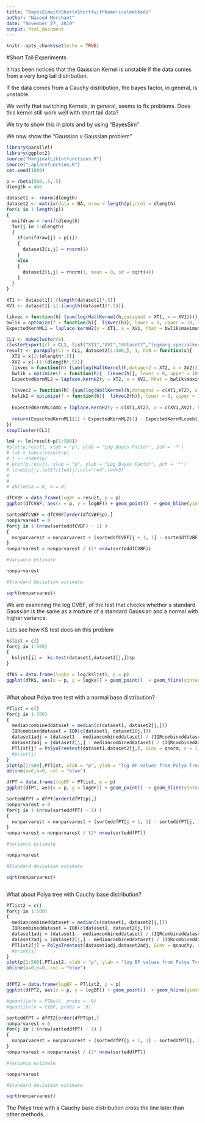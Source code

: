 ```yaml
---
title: "BayesSimwithShortvShorttwithNumericalmethods"
author: "Naveed Merchant"
date: "November 27, 2019"
output: html_document
---
```


```r
knitr::opts_chunk$set(echo = TRUE)
```

#Short Tail Experiments

It has been noticed that the Gaussian Kernel is unstable if the data comes from a very long tail distribution.

If the data comes from a Cauchy distribution, the bayes factor, in general, is unstable.

We verify that switching Kernels, in general, seems to fix problems. Does this kernel still work well with short tail data?

We try to show this in plots and by using "BayesSim"

We now show the "Gaussian v Gaussian problem"

```r
library(parallel)
library(ggplot2)
source("MarginalLikIntfunctions.R")
source("Laplacefunction.R")
set.seed(1000)

p = rbeta(500,.5,.5)
dlength = 400

dataset1 <- rnorm(dlength)
dataset2 <- matrix(data = NA, nrow = length(p),ncol = dlength)
for(i in 1:length(p))
{
  unifdraw = runif(dlength)
  for(j in 1:dlength)
  {
    if(unifdraw[j] > p[i])
    {
      dataset2[i,j] = rnorm(1)
    }
    else
    {
      dataset2[i,j] = rnorm(1, mean = 0, sd = sqrt(4))
    }
  }
}

XT1 <- dataset1[1:(length(dataset1)*.5)]
XV1 <- dataset1[-(1:(length(dataset1)*.5))]

likvec = function(h) {sum(log(HallKernel(h,datagen2 = XT1, x = XV1)))}
bwlik = optimize(f = function(h){  likvec(h)}, lower = 0, upper = 10, maximum = TRUE)
ExpectedKernML1 = laplace.kernH2(y = XT1, x = XV1, hhat = bwlik$maximum)

CL1 <- makeCluster(8)
clusterExport(cl = CL1, list("XT1","XV1","dataset2","logmarg.specialkernMCimport", "ExpectedKernML1", "dlength", "logSumExp", "HallKernel", "laplace.kernH2", "logintegrand.Hall", "loglike.KHall", "KHall", "hessian"), envir = environment())
result <- parApply(cl = CL1, dataset2[1:500,], 1, FUN = function(x){
  XT2 = x[1:(dlength*.5)]
  XV2 = x[-(1:(dlength*.5))] 
  likvec = function(h) {sum(log(HallKernel(h,datagen2 = XT2, x = XV2)))}
  bwlik = optimize(f = function(h){  likvec(h)}, lower = 0, upper = 10, maximum = TRUE)
  ExpectedKernML2 = laplace.kernH2(y = XT2, x = XV2, hhat = bwlik$maximum)
  
  likvec2 = function(h) {sum(log(HallKernel(h,datagen2 = c(XT1,XT2), x = c(XV1,XV2))))}
  bwlik2 = optimize(f = function(h){  likvec2(h)}, lower = 0, upper = 10, maximum = TRUE)
  
  ExpectedKernMLcomb = laplace.kernH2(y = c(XT1,XT2), x = c(XV1,XV2), hhat = bwlik2$maximum)
  
  return(ExpectedKernML1[1] + ExpectedKernML2[1] - ExpectedKernMLcomb[1])
})
stopCluster(CL1)

lm4 <- lm(result~p[1:500])
#plot(p,result, xlab = "p", ylab = "Log Bayes Factor", pch = '*')
# lw1 = loess(result~p)
# j <- order(p)
# plot(p,result, xlab = "p", ylab = "Log Bayes Factor", pch = '*')
# lines(p[j],lw1$fitted[j],col="red",lwd=3)
# 
# 
# abline(a = 0, b = 0)

dfCVBF = data.frame(logBF = result, p = p)
ggplot(dfCVBF, aes(x = p, y = logBF)) + geom_point()  + geom_hline(yintercept = 0, color = "blue") + geom_smooth(colour = "red")

sorteddfCVBF = dfCVBF[order(dfCVBF$p),]
nonparvarest = 0
for(j in 1:(nrow(sorteddfCVBF) - 1) )
{
  nonparvarest = nonparvarest + (sorteddfCVBF[j + 1, 1] - sorteddfCVBF[j, 1])^2
}
nonparvarest = nonparvarest / (2* nrow(sorteddfCVBF))

#Variance estimate

nonparvarest

#Standard deviation estimate

sqrt(nonparvarest)


```

We are examining the log CVBF, of the test that checks whether a standard Gaussian is the same as a mixture of a standard Gaussian and a normal with higher variance.

Lets see how KS test does on this problem
```r
kslist = c()
for(j in 1:500)
{
  kslist[j] =  ks.test(dataset1,dataset2[j,])$p
}

dfKS = data.frame(logks = log(kslist), p = p)
ggplot(dfKS, aes(x = p, y = logks)) + geom_point()  + geom_hline(yintercept = log(.05), color = "blue")



```

What about Polya tree test with a normal base distribution?

```r
PTlist = c()
for(j in 1:500)
{
  mediancombineddataset = median(c(dataset1, dataset2[j,]))
  IQRcombineddataset = IQR(c(dataset1, dataset2[j,]))
  dataset1adj = (dataset1 - mediancombineddataset) / (IQRcombineddataset / 1.36)
  dataset2adj = (dataset2[j,] - mediancombineddataset) / (IQRcombineddataset / 1.36)
  PTlist[j] = PolyaTreetest(dataset1,dataset2[j,], Ginv = qnorm, c = 1, leveltot = 9)$logBF
  #print(j)
}
plot(p[1:500],PTlist, xlab = "p", ylab = "log BF values from Polya Tree test", pch = '*')
abline(a=0,b=0, col = "blue")

dfPT = data.frame(logBF = PTlist, p = p)
ggplot(dfPT, aes(x = p, y = logBF)) + geom_point()  + geom_hline(yintercept = 0, color = "blue") + geom_smooth(colour = "red")

sorteddfPT = dfPT[order(dfPT$p),]
nonparvarest = 0
for(j in 1:(nrow(sorteddfPT) - 1) )
{
  nonparvarest = nonparvarest + (sorteddfPT[j + 1, 1] - sorteddfPT[j, 1])^2
}
nonparvarest = nonparvarest / (2* nrow(sorteddfPT))

#Variance estimate

nonparvarest

#Standard deviation estimate

sqrt(nonparvarest)



```



What about Polya tree with Cauchy base distribution?


```r
PTlist2 = c()
for(j in 1:500)
{
  mediancombineddataset = median(c(dataset1, dataset2[j,]))
  IQRcombineddataset = IQR(c(dataset1, dataset2[j,]))
  dataset1adj = (dataset1 - mediancombineddataset) / (IQRcombineddataset / 1.36)
  dataset2adj = (dataset2[j,] - mediancombineddataset) / (IQRcombineddataset / 1.36)
  PTlist2[j] = PolyaTreetest(dataset1adj,dataset2adj, Ginv = qcauchy, c = 1, leveltot = 10)$logBF
  #print(j)
}
plot(p[1:500],PTlist2, xlab = "p", ylab = "log BF values from Polya Tree test", pch = '*')
abline(a=0,b=0, col = "blue")


dfPT2 = data.frame(logBF = PTlist2, p = p)
ggplot(dfPT2, aes(x = p, y = logBF)) + geom_point()  + geom_hline(yintercept = 0, color = "blue") + geom_smooth(colour = "red")

#quantile(x = PTNull, probs = .9)
#quantile(x = CVBF, probs = .9)

sorteddfPT = dfPT2[order(dfPT$p),]
nonparvarest = 0
for(j in 1:(nrow(sorteddfPT) - 1) )
{
  nonparvarest = nonparvarest + (sorteddfPT[j + 1, 1] - sorteddfPT[j, 1])^2
}
nonparvarest = nonparvarest / (2* nrow(sorteddfPT))

#Variance estimate

nonparvarest

#Standard deviation estimate

sqrt(nonparvarest)

```


The Polya tree with a Cauchy base distribution cross the line later than other methods.